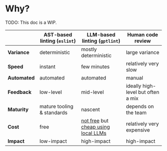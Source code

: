 
# Why?

<Callout type='warning'>TODO: This doc is a WIP.</Callout>

|               | AST-based linting (`eslint`) | LLM-based linting (`gptlint`)                                                         | Human code review                  |
| ------------- | ---------------------------- | ------------------------------------------------------------------------------------- | ---------------------------------- |
| **Variance**  | deterministic                | mostly deterministic                                                                  | large variance                     |
| **Speed**     | instant                      | few minutes                                                                           | relatively very slow               |
| **Automated** | automated                    | automated                                                                             | manual                             |
| **Feedback**  | low-level                    | mid-level                                                                             | ideally high-level but often a mix |
| **Maturity**  | mature tooling & standards   | nascent                                                                               | depends on the team                |
| **Cost**      | free                         | [not free](./cost.md) but [cheap using local LLMs](/guide/llm-providers#local-models) | relatively very expensive          |
| **Impact**    | low-impact                   | high-impact                                                                           | high-impact                        |
